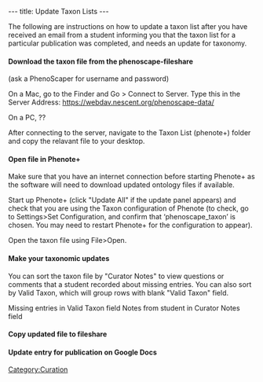 ---
title: Update Taxon Lists
---

The following are instructions on how to update a taxon list after you have received an email from a student informing you that the taxon list for a particular publication was completed, and needs an update for taxonomy.

====Download the taxon file from the phenoscape-fileshare====
(ask a PhenoScaper for username and password)

On a Mac, go to the Finder and Go > Connect to Server.  Type this in the Server Address:  https://webdav.nescent.org/phenoscape-data/

On a PC, ??

After connecting to the server, navigate to the Taxon List (phenote+) folder and copy the relavant file to your desktop.

====Open file in Phenote+====

Make sure that you have an internet connection before starting Phenote+ as the software will need to download updated ontology files if available.

Start up Phenote+ (click "Update All" if the update panel appears) and check that you are using the Taxon configuration of Phenote (to check, go to Settings>Set Configuration, and confirm that ‘phenoscape_taxon’ is chosen. You may need to restart Phenote+ for the configuration to appear).

Open the taxon file using File>Open.

====Make your taxonomic updates====

You can sort the taxon file by "Curator Notes" to view questions or comments that a student recorded about missing entries.  You can also sort by Valid Taxon, which will group rows with blank "Valid Taxon" field.

Missing entries in Valid Taxon field
Notes from student in Curator Notes field

====Copy updated file to fileshare====

====Update entry for publication on Google Docs====

[[Category:Curation]]